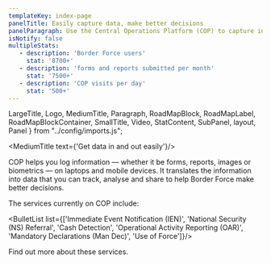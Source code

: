 ```yaml
---
templateKey: index-page
panelTitle: Easily capture data, make better decisions
panelParagraph: Use the Central Operations Platform (COP) to capture information quickly and produce data that informs decision making.
isNotify: false
multipleStats:
   - description: 'Border Force users'
     stat: '8700+'
   - description: 'forms and reports submitted per month'
     stat: '7500+'
   - description: 'COP visits per day'
     stat: '500+'
---
```

LargeTitle, Logo, MediumTitle, Paragraph, RoadMapBlock, RoadMapLabel, RoadMapBlockContainer, SmallTitle, Video, StatContent,
SubPanel, layout, Panel } from "../config/imports.js";


<MediumTitle text={'Get data in and out easily'}/>

COP helps you log information — whether it be forms, reports, images or biometrics — on laptops and mobile devices. It translates the information into data that you can track, analyse and share to help Border Force make better decisions.

The services currently on COP include:

<BulletList list={['Immediate Event Notification (IEN)', 'National Security (NS) Referral', 'Cash Detection', 'Operational Activity Reporting (OAR)', 'Mandatory Declarations (Man Dec)', 'Use of Force']}/>

Find out <Link to="/help/accessing/" class="govuk-link">more about these services.</Link>
